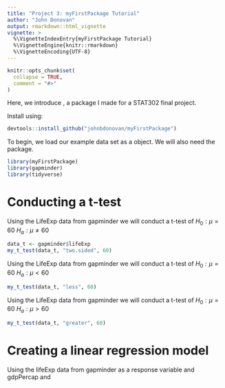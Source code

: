 ```yaml
---
title: "Project 3: myFirstPackage Tutorial"
author: "John Donovan"
output: rmarkdown::html_vignette
vignette: >
  %\VignetteIndexEntry{myFirstPackage Tutorial}
  %\VignetteEngine{knitr::rmarkdown}
  %\VignetteEncoding{UTF-8}
---
```


```r
knitr::opts_chunk$set(
  collapse = TRUE,
  comment = "#>"
)
```

Here, we introduce \texttt{myFirstPackage}, a package I made for a STAT302 final
project.

Install \texttt{myFirstPackage} using:
```r
devtools::install_github("johnbdonovan/myFirstPackage")
```

To begin, we load our example data set as a \texttt{gapminder} object. We will
also need the \texttt{tidyverse} package.
```r
library(myFirstPackage)
library(gapminder)
library(tidyverse)
```

# Conducting a t-test
Using the LifeExp data from gapminder we will conduct a t-test of 
$H_0 : \mu = 60$
$H_a : \mu \neq 60$
```r
data_t <- gapminder$lifeExp
my_t_test(data_t, "two.sided", 60)
```

Using the LifeExp data from gapminder we will conduct  a t-test of 
$H_0 : \mu = 60$
$H_a : \mu < 60$
```r
my_t_test(data_t, "less", 60)
```

Using the LifeExp data from gapminder we will conduct  a t-test of 
$H_0 : \mu = 60$
$H_a : \mu > 60$
```r
my_t_test(data_t, "greater", 60)
```

# Creating a linear regression model

Using the lifeExp data from gapminder as a response variable and gdpPercap and 
